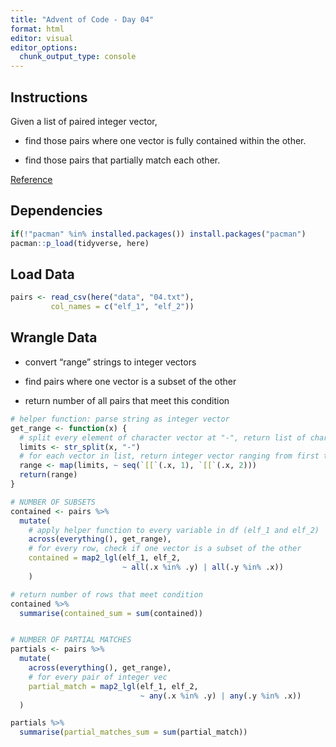 ```yaml
---
title: "Advent of Code - Day 04"
format: html
editor: visual
editor_options: 
  chunk_output_type: console
---
```


## Instructions

Given a list of paired integer vector,

-   find those pairs where one vector is fully contained within the other.

-   find those pairs that partially match each other.

[Reference](https://adventofcode.com/2022/day/4)

## Dependencies

```r
if(!"pacman" %in% installed.packages()) install.packages("pacman")
pacman::p_load(tidyverse, here)
```

## Load Data

```r
pairs <- read_csv(here("data", "04.txt"),
         col_names = c("elf_1", "elf_2"))
```

## Wrangle Data

-   convert "range" strings to integer vectors

-   find pairs where one vector is a subset of the other

-   return number of all pairs that meet this condition

```r
# helper function: parse string as integer vector
get_range <- function(x) {
  # split every element of character vector at "-", return list of character vectors
  limits <- str_split(x, "-")
  # for each vector in list, return integer vector ranging from first to last element in vector
  range <- map(limits, ~ seq(`[[`(.x, 1), `[[`(.x, 2)))
  return(range)
}

# NUMBER OF SUBSETS
contained <- pairs %>% 
  mutate(
    # apply helper function to every variable in df (elf_1 and elf_2)
    across(everything(), get_range),
    # for every row, check if one vector is a subset of the other
    contained = map2_lgl(elf_1, elf_2, 
                         ~ all(.x %in% .y) | all(.y %in% .x))
    )

# return number of rows that meet condition
contained %>% 
  summarise(contained_sum = sum(contained))


# NUMBER OF PARTIAL MATCHES
partials <- pairs %>% 
  mutate(
    across(everything(), get_range),
    # for every pair of integer vec
    partial_match = map2_lgl(elf_1, elf_2,
                             ~ any(.x %in% .y) | any(.y %in% .x))
  )

partials %>% 
  summarise(partial_matches_sum = sum(partial_match))
```

